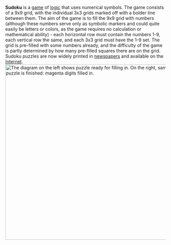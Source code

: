 {{subpages}}

'''Sudoku''' is a [[game]] of [[logic]] that uses numerical symbols. The game consists of a 9x9 grid, with the individual 3x3 grids marked off with a bolder line between them. The aim of the game is to fill the 9x9 grid with numbers (although these numbers serve only as symbolic markers and could quite easily be letters or colors, as the game requires no calculation or mathematical ability) - each horizontal row must contain the numbers 1-9, each vertical row the same, and each 3x3 grid must have the 1-9 set. The grid is pre-filled with some numbers already, and the difficulty of the game is partly determined by how many pre-filled squares there are on the grid. Sudoku puzzles are now widely printed in [[newspaper]]s and available on the [[Internet]].
[[Image:Sudoku.png|center|thumb|550px|The diagram on the left shows puzzle ready for filling in. On the right, same puzzle is finished: magenta digits filled in.]]